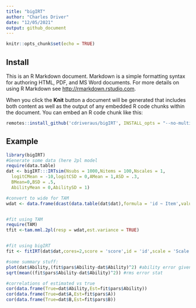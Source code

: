 ```yaml
---
title: "bigIRT"
author: "Charles Driver"
date: "12/05/2021"
output: github_document
---
```


```r
knitr::opts_chunk$set(echo = TRUE)
```

## Install

This is an R Markdown document. Markdown is a simple formatting syntax for authoring HTML, PDF, and MS Word documents. For more details on using R Markdown see <http://rmarkdown.rstudio.com>.

When you click the **Knit** button a document will be generated that includes both content as well as the output of any embedded R code chunks within the document. You can embed an R code chunk like this:

```r
remotes::install_github('cdriveraus/bigIRT', INSTALL_opts = "--no-multiarch", dependencies = c("Depends", "Imports"))
```

## Example

```r
library(bigIRT)
#Generate some data (here 2pl model
require(data.table)
dat <- bigIRT:::IRTsim(Nsubs = 1000,Nitems = 100,Nscales = 1,
  logitCMean = -10,logitCSD = 0,AMean = 1,ASD = .3,
  BMean=0,BSD = .5,
  AbilityMean = 0,AbilitySD = 1)

#convert to wide for TAM
wdat <- data.frame(dcast(data.table(dat$dat),formula = 'id ~ Item',value.var='score')[,-1])


#fit using TAM
require(TAM)
tfit <-tam.mml.2pl(resp = wdat,est.variance = TRUE)


#fit using bigIRT
fit <- fitIRT(dat$dat,cores=2,score = 'score',id = 'id',scale = 'Scale',item = 'Item',pl=2,verbose=0,plot=0)

#some summary stuff:
plot(dat$Ability,(fit$pars$Ability-dat$Ability)^2) #ability error given ability
sqrt(mean((fit$pars$Ability-dat$Ability)^2)) #rms error stat

#correlations of estimated vs true
cor(data.frame(True=dat$Ability,Est=fit$pars$Ability))
cor(data.frame(True=dat$A,Est=fit$pars$A))
cor(data.frame(True=dat$B,Est=fit$pars$B))
```
